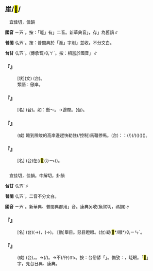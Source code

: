 
==崖/<mark>&#xffb68;</mark>/{{ruby|<mark>&#xffb67;</mark>|ㄧㄞˊ}}==

　宜佳切，佳韻

'''國音''' <rt>ㄧㄞˊ</rt>。按：「睚」有{{ruby|「|ㄧㄞˊ}}{{ruby|、|ㄧㄚˊ}}」二音。新華典音{{ruby|「|ㄧㄚˊ}}」，存{{ruby|「|ㄧㄞˊ}}」為舊讀∥

'''普閩''' <rt>ㆣㄞˊ</rt>。按：普閩典於「涯」字則{{ruby|「|ㆣㄞˊ}}{{ruby|、|ㆣㄚˊ}}」並收，不分文白。

'''台甘''' <rt>ㆣㄞˊ</rt>。(傳承音)<rt>ㆣㄚˊ</rt>。按：相當於國音{{ruby|「|ㄧㄚˊ}}」∥

    

==='''『{{ruby|崖|ㄧㄞˊ}}{{ruby|岸|ㄢˋ}}』'''===
: [狀](文) (台){{ruby|形|ㄏㄧㄥˊ}}{{ruby|容|ㄧㆲˊ}}{{ruby|人|ㄌㄤˊ}}{{ruby|丌|ㆤ}}{{ruby|性|ㄒㄧㄥ˪}}{{ruby|情|ㄐㄧㄥˊ}}{{ruby|真|ㄐㄧㄣ}}{{ruby|驕|ㄍㄧㄠ}}{{ruby|傲|ㄫㆦ˫}}{{ruby|丌|ㆤ}}{{ruby|款|ㄎㄨㄢˋ}}。
:類語：傲岸。
:
    

==='''『{{ruby|崖|ㄧㄞˊ}}』'''===
: [名] (台){{ruby|山|ㄙㄨㆩ}}{{ruby|邊|ㄅㆪ}}{{ruby|絕|ㄗㄨㄚㆵ ͘}}{{ruby|壁|ㄅㄧㄚㆷ}}{{ruby|危|ㆣㄨㄧˊ/ㄏㄨㄧˊ}}{{ruby|險|ㄏㄧㆰˋ}}{{ruby|丌|ㆤ}}{{ruby|所|ㄙㆦˋ}}{{ruby|在|ㄗㄞ˫}}。如：懸～。→邊際。(台){{ruby|界|ㄍㄞ˪}}{{ruby|限|ㄏㄢ˫}}。
    

==='''『{{ruby|懸|ㄒㄩㄢˊ}}{{ruby|崖|ㄧㄞˊ}}{{ruby|勒|ㄌㄜˋ}}{{ruby|馬|ㄇㄚˇ}}』'''===
: (成) 臨到險峻的高岸邊趕快勒住(/控制)馬韁停馬。(台){{ruby|按|ㄢ˪}}：{{ruby|比|ㄅㄧˋ}}{{ruby|喻|ㆡㄨ˫/ㄌㄨ˫}}：{{ruby|載|ㄉㄞ˫}}(/{{ruby|戴|ㄉㄞ˪}}){{ruby|事|ㄐㄧ˪}}(/{{ruby|事|ㄉㄞ˫}}{{ruby|情|ㄐㄧ˪}}){{ruby|演|ㄧㄢˋ}}{{ruby|變|ㄅㄧㄢ˪}}{{ruby|到|ㄍㄠ˪}}{{ruby|嚴|ㆣㄧㆰˊ}}{{ruby|重|ㄉㄧㆲ˫}}{{ruby|丌|ㆤ}}{{ruby|情|ㄐㄧㄥˊ}}{{ruby|形|ㄏㄧㄥˊ}}({{ruby|有|ㄨ˫}}{{ruby|危|ㆣㄨㄧˊ/ㄏㄨㄧˊ}}{{ruby|險|ㄏㄧㆰˋ}}){{ruby|丌|ㆤ}}{{ruby|時|ㄒㄧˊ}}{{ruby|陣|ㄗㄨㄣ˫}}({{ruby|地|ㄉㆤ˫}}{{ruby|步|ㄅㆦ˫}}){{ruby|趕|ㄍㄨㆩˋ}}{{ruby|緊|ㄍㄧㄣˋ}}{{ruby|醒|ㄘㆥˋ/ㄑㆪˋ}}{{ruby|悟|ㆣㆦ˫}}({{ruby|想|ㄒㄧㆧ˫/ㄒㄧㆫ˫}}{{ruby|倒|ㄉㄜˋ}}{{ruby|轉|ㄉㆭˋ}}{{ruby|來|·ㄌㄞˊ}})。
    

==='''『{{ruby|崖|ㄧㄞˊ}}{{ruby|鹽|ㄧㄢˊ}}』'''===
: [名] (台){{ruby|出|ㄘㄨㆵ}}{{ruby|產|ㄙㄢˋ}}在(/<mark>&#xf9853;</mark>)<rt>ㄉㄧ˫</rt>{{ruby|山|ㄙㄨㆩ}}{{ruby|崖|ㆣㄞˊ}}({{ruby|岸|ㄏㄨㆩ˫}}{{ruby|壁|ㄅㄧㄚㆷ}}){{ruby|間|ㄍㄢ}}{{ruby|丌|ㆤ}}{{ruby|一|ㄐㄧㆵ ͘}}{{ruby|塊|ㄉㆤ˪}}{{ruby|一|ㄐㄧㆵ ͘}}{{ruby|塊|ㄉㆤ˪}}{{ruby|丌|ㆤ}}{{ruby|鹽|ㄧㆰˊ}}。
    

=={{ruby|睚|ㄧㄞˊ}}==

　宜佳切，佳韻。牛解切，卦韻

'''台甘''' <rt>ㆣㄞˊ</rt>∥

'''普閩''' <rt>ㆣㄞˊ</rt>{{ruby|，|ㆣㄞ˫}}。二音不分文白。

'''國音''' <rt>ㄧㄞˊ</rt>。新華典、普閩典都用{{ruby|「|ㄧㄚˊ}}」音。康典另收(魚駕切，禡韻)∥

    

==='''『{{ruby|睚|ㄧㄞˊ}}』'''===
: [名] (台){{ruby|目|ㆠㄚㆶ ͘}}{{ruby|珠|ㄗㄨ}}(→{{ruby|睭|ㄐㄧㄨ}}){{ruby|尾|ㆠㄨㆤˋ/ㆠㆤˋ}}，{{ruby|目|ㆠㄚㆶ ͘}}{{ruby|珠|ㄗㄨ}}(→{{ruby|睭|ㄐㄧㄨ}}){{ruby|角|ㄍㄚㆶ}}。 [動]舉目。怒目瞪眼。(台)凝(<mark>&#xffb6a;</mark>*/眼*)<rt>ㆣㄧㄣˊ</rt>。
    

==='''『{{ruby|睚|ㄧㄞˊ}}{{ruby|眥|ㄗˋ}}{{ruby|之|ㄓ}}{{ruby|仇|ㄔㄡˊ}}』'''===
: (成) (台){{ruby|<mark>&#xffb58;</mark>|ㆣㄧㄚㆷ ͘}}{{ruby|目|ㆠㄚㆶ ͘}}{{ruby|看|ㄎㄨㆩ˪}}{{ruby|一|ㄐㄧㆵ ͘}}{{ruby|下|·ㆤ˫}}，{{ruby|<mark>&#xffb6a;</mark>|ㆣㄧㄣˊ}}{{ruby|一|ㄐㄧㆵ ͘}}{{ruby|下|·ㆤ˫}}{{ruby|<mark>&#xffcfd;</mark>|ㄏㄨㆤˋ}}{{ruby|一|ㄐㄧㆵ ͘}}{{ruby|下|·ㆤ˫}}。→{{ruby|<mark>&#xffb6a;</mark>|ㆣㄧㄣˊ}}{{ruby|來|ㄌㄞˊ}}{{ruby|<mark>&#xffb6a;</mark>|ㆣㄧㄣˊ}}{{ruby|去|ㄎㄧ˪}}{{ruby|丌|ㆤ}}{{ruby|怨|ㄨㄢ˪}}{{ruby|<mark>&#xf94fd;</mark>|ㄉㆦ˪}}(/{{ruby|仇|ㄒㄧㄨˊ}}{{ruby|恨|ㄏㄨㄣ˫}})。→不(/伓)<rt>ㆬ˫</rt>{{ruby|是|ㄒㄧ˫}}{{ruby|大|ㄉㄨㄚ˫}}{{ruby|冤|ㄨㄢ}}{{ruby|讎|ㄒㄧㄨˊ}}。按：台俗諺「{{ruby|報|ㄅㄜ˪}}{{ruby|老|ㄋㄧㄠ}}{{ruby|鼠|ㄘㄨˋ/ㄑㄧˋ}}{{ruby|仔|ㄚ}}{{ruby|冤|ㄨㄢ}}」。備攷：{{ruby|<mark>&#xf965c;</mark>|ㄏㄨㆤㆷ}}，眨眼。「<mark>&#xffcfd;</mark>」字，見台日典、康典。
    
